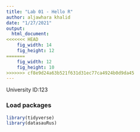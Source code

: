 ```yaml
---
title: "Lab 01 - Hello R"
author: aljawhara khalid 
date: "1/27/2021"
output: 
  html_document: 
<<<<<<< HEAD
    fig_width: 14
    fig_height: 12
=======
    fig_width: 12
    fig_height: 10
>>>>>>> cf8e9d24a63b521f631d31ec77ca4924b0d9da45
---
```


University ID:123 

### Load packages

```r
library(tidyverse) 
library(datasauRus)
```
